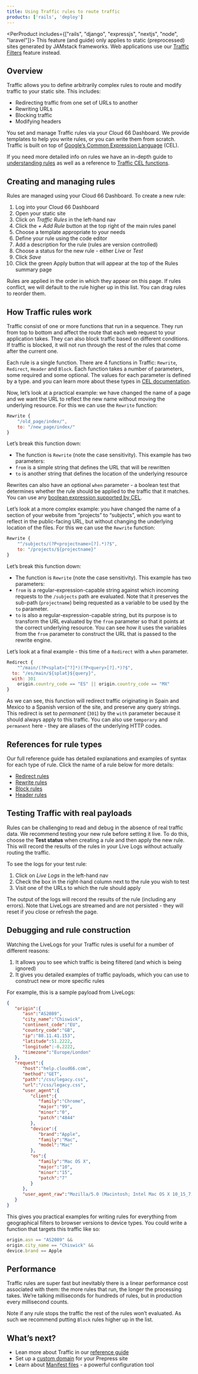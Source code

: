 ```yaml
---
title: Using Traffic rules to route traffic
products: ['rails', 'deploy']
---
```


<PerProduct includes={["rails", "django", "expressjs", "nextjs", "node", "laravel"]}>
<Callout type="warning" title="This guide applies only to static sites">
This feature (and guide) only applies to static (preprocessed) sites generated by JAMstack frameworks. Web applications use our [Traffic Filters](/:product/:version?/networking/ip-filtering) feature instead.
</Callout>
</PerProduct>

## Overview

Traffic allows you to define arbitrarily complex rules to route and modify traffic to your static site. This includes:

- Redirecting traffic from one set of URLs to another
- Rewriting URLs
- Blocking traffic
- Modifying headers

You set and manage Traffic rules via your Cloud 66 Dashboard. We provide templates to help you write rules, or you can write them from scratch. Traffic is built on top of [Google’s Common Expression Language](https://github.com/google/cel-spec#common-expression-language) (CEL). 

If you need more detailed info on rules we have an in-depth guide to [understanding rules](/:product/:version?/networking/understanding-traffic-rules) as well as a reference to [Traffic CEL functions](/:product/:version?/networking/traffic-cel-functions).

## Creating and managing rules

Rules are managed using your Cloud 66 Dashboard. To create a new rule:

1. Log into your Cloud 66 Dashboard 
2. Open your static site
3. Click on *Traffic Rules* in the left-hand nav
4. Click the *+ Add Rule* button at the top right of the main rules panel
5. Choose a template appropriate to your needs
6. Define your rule using the code editor
7. Add a description for the rule (rules are version controlled)
8. Choose a status for the new rule - either *Live* or *Test*
9. Click *Save*
10. Click the green Apply button that will appear at the top of the Rules summary page

Rules are applied in the order in which they appear on this page. If rules conflict, we will default to the rule higher up in this list. You can drag rules to reorder them. 

## How Traffic rules work

Traffic consist of one or more functions that run in a sequence. They run from top to bottom and affect the route that each web request to your application takes. They can also block traffic based on different conditions. If traffic is blocked, it will not run through the rest of the rules that come after the current one.

Each rule is a single function. There are 4 functions in Traffic: `Rewrite`, `Redirect`, `Header` and `Block`. Each function takes a number of parameters, some required and some optional. The values for each parameter is defined by a type. and you can learn more about these types in [CEL documentation](https://github.com/google/cel-spec/blob/master/doc/langdef.md). 

Now, let’s look at a practical example: we have changed the name of a page and we want the URL to reflect the new name without moving the underlying resource. For this we can use the `Rewrite` function:

```jsx
Rewrite {
	"/old_page/index/",
	to: "/new_page/index/"
}
```

Let’s break this function down: 

- The function is `Rewrite` (note the case sensitivity). This example has two parameters:
- `from` is a simple string that defines the URL that will be rewritten
- `to` is another string that defines the location of the underlying resource

Rewrites can also have an optional `when` parameter - a boolean test that determines whether the rule should be applied to the traffic that it matches. You can use any [boolean expression supported by CEL](https://github.com/google/cel-spec/blob/master/doc/langdef.md#syntax).

Let’s look at a more complex example: you have changed the name of a section of your website from “projects” to “subjects”, which you want to reflect in the public-facing URL, but without changing the underlying location of the files. For this we can use the `Rewrite` function:

```jsx
Rewrite {
	"^/subjects/(?P<projectname>[?].*)?$",
	to: "/projects/${projectname}"
}
```

Let’s break this function down: 

- The function is `Rewrite` (note the case sensitivity). This example has two parameters:
- `from` is a regular-expression-capable string against which incoming requests to the `/subjects` path are evaluated. Note that it preserves the sub-path (`projectname`) being requested as a variable to be used by the `to` parameter.
- `to` is also a regular-expression-capable string, but its purpose is to transform the URL evaluated by the `from` parameter so that it points at the correct underlying resource. You can see how it uses the variables from the `from` parameter to construct the URL that is passed to the rewrite engine.

Let’s look at a final example - this time of a `Redirect` with a `when` parameter.

```jsx
Redirect {
	"^/main/(?P<splat>[^?]*)(?P<query>[?].*)?$",
  to: "/es/main/${splat}${query}",
  with: 301
	origin.country_code == "ES" || origin.country_code == "MX"
}
```

As we can see, this function will redirect traffic originating in Spain and Mexico to a Spanish version of the site, and preserve any query strings.  This redirect is set to *permanent* (`301`) by the `with` parameter because it should always apply to this traffic. You can also use `temporary` and `permanent` here - they are aliases of the underlying HTTP codes.

## References for rule types

Our full reference guide has detailed explanations and examples of syntax for each type of rule. Click the name of a rule below for more details:

- [Redirect rules](/:product/:version?/networking/understanding-traffic-rules#redirect-rules)
- [Rewrite rules](/:product/:version?/networking/understanding-traffic-rules#rewrite-rules)
- [Block rules](/:product/:version?/networking/understanding-traffic-rules#block-rules)
- [Header rules](/:product/:version?/networking/understanding-traffic-rules#header-rules)

## Testing Traffic with real payloads

Rules can be challenging to read and debug in the absence of real traffic data. We recommend testing your new rule before setting it live. To do this, choose the **Test status** when creating a rule and then apply the new rule. This will record the results of the rules in your Live Logs without actually routing the traffic. 

To see the logs for your test rule:

1. Click on *Live Logs* in the left-hand nav
2. Check the box in the right-hand column next to the rule you wish to test 
3. Visit one of the URLs to which the rule should apply

The output of the logs will record the results of the rule (including any errors). Note that LiveLogs are streamed and are not persisted - they will reset if you close or refresh the page.

## Debugging and rule construction

Watching the LiveLogs for your Traffic rules is useful for a number of different reasons:

1. It allows you to see which traffic is being filtered (and which is being ignored)
2. It gives you detailed examples of traffic payloads, which you can use to construct new or more specific rules

For example, this is a sample payload from LiveLogs:

```json
{
   "origin":{
      "asn":"AS2089",
      "city_name":"Chiswick",
      "continent_code":"EU",
      "country_code":"GB",
      "ip":"88.11.41.153",
      "latitude":51.2222,
      "longitude":-0.2222,
      "timezone":"Europe/London"
   },
   "request":{
      "host":"help.cloud66.com",
      "method":"GET",
      "path":"/css/legacy.css",
      "url":"/css/legacy.css",
      "user_agent":{
         "client":{
            "family":"Chrome",
            "major":"99",
            "minor":"0",
            "patch":"4844"
         },
         "device":{
            "brand":"Apple",
            "family":"Mac",
            "model":"Mac"
         },
         "os":{
            "family":"Mac OS X",
            "major":"10",
            "minor":"15",
            "patch":"7"
         }
      },
      "user_agent_raw":"Mozilla/5.0 (Macintosh; Intel Mac OS X 10_15_7) AppleWebKit/537.36 (KHTML, like Gecko) Chrome/99.0.4844.83 Safari/537.36"
   }
}
```

This gives you practical examples for writing rules for everything from geographical filters to browser versions to device types. You could write a function that targets this traffic like so:

```jsx
origin.asn == "AS2089" && 
origin.city_name == "Chiswick" && 
device.brand == Apple
```

## Performance

Traffic rules are super fast but inevitably there is a linear performance cost associated with them: the more rules that run, the longer the processing takes. We’re talking milliseconds for hundreds of rules, but in production every millisecond counts.  

Note if any rule stops the traffic the rest of the rules won’t evaluated. As such we recommend putting `Block` rules higher up in the list.

## What’s next?

- Lean more about Traffic in our [reference guide](/:product/:version?/networking/understanding-traffic-rules)
- Set up a [custom domain](/:product/:version?/networking/configure-dns) for your Prepress site
- Learn about [Manifest files](/:product/:version?/manifest/what-is-a-manifest-file) - a powerful configuration tool
